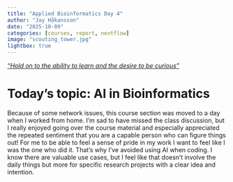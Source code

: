 ```yaml
---
title: "Applied Bioinformatics Day 4"
author: "Jay Håkansson"
date: "2025-10-09"
categories: [courses, report, nextflow]
image: "scouting_tower.jpg"
lightbox: true
---
```


*["Hold on to the ability to learn and the desire to be curious"](https://amrei-bp.github.io/Applied_Bioinformatics_MedBioInfo_2025/course_AI.html)*

# Today's topic: AI in Bioinformatics

Because of some network issues, this course section was moved to a day when I worked from home. I'm sad to have missed the class discussion, but I really enjoyed going over the course material and especially appreciated the repeated sentiment that you are a capable person who can figure things out! For me to be able to feel a sense of pride in my work I want to feel like I was the one who did it. That's why I've avoided using AI when coding.
I know there are valuable use cases, but I feel like that doesn't involve the daily things but more for specific research projects with a clear idea and intention.